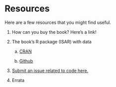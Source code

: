 # Resources {.unnumbered}

Here are a few resources that you might find useful. 

1. How can you buy the book? Here's a link!

2. The book's R package (ISAR) with data

    a. [CRAN](https://cran.r-project.org/web/packages/ISAR/index.html)
  
    b. [Github](https://github.com/rtelmore/ISAR)

3. [Submit an issue related to code here.](https://github.com/rtelmore/isar-code/issues)

4. Errata